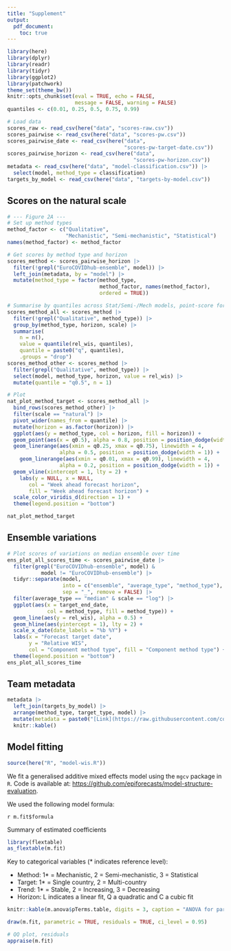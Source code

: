 ```yaml
---
title: "Supplement"
output:
  pdf_document:
    toc: true
---
```


```r
library(here)
library(dplyr)
library(readr)
library(tidyr)
library(ggplot2)
library(patchwork)
theme_set(theme_bw())
knitr::opts_chunk$set(eval = TRUE, echo = FALSE,
                      message = FALSE, warning = FALSE)
quantiles <- c(0.01, 0.25, 0.5, 0.75, 0.99)
```

```r
# Load data
scores_raw <- read_csv(here("data", "scores-raw.csv"))
scores_pairwise <- read_csv(here("data", "scores-pw.csv"))
scores_pairwise_date <- read_csv(here("data",
                                      "scores-pw-target-date.csv")) 
scores_pairwise_horizon <- read_csv(here("data",
                                         "scores-pw-horizon.csv"))
metadata <- read_csv(here("data", "model-classification.csv")) |>
  select(model, method_type = classification)
targets_by_model <- read_csv(here("data", "targets-by-model.csv"))
```

## Scores on the natural scale

```r
# --- Figure 2A ---
# Set up method types
method_factor <- c("Qualitative",
                   "Mechanistic", "Semi-mechanistic", "Statistical")
names(method_factor) <- method_factor

# Get scores by method type and horizon
scores_method <- scores_pairwise_horizon |> 
  filter(!grepl("EuroCOVIDhub-ensemble", model)) |>
  left_join(metadata, by = "model") |> 
  mutate(method_type = factor(method_type, 
                              method_factor, names(method_factor),
                              ordered = TRUE)) 

# Summarise by quantiles across Stat/Semi-/Mech models, point-score for others
scores_method_all <- scores_method |> 
  filter(!grepl("Qualitative", method_type)) |> 
  group_by(method_type, horizon, scale) |>
  summarise(
    n = n(),
    value = quantile(rel_wis, quantiles),
    quantile = paste0("q", quantiles),
    .groups = "drop")
scores_method_other <- scores_method |> 
  filter(grepl("Qualitative", method_type)) |> 
  select(model, method_type, horizon, value = rel_wis) |> 
  mutate(quantile = "q0.5", n = 1)

# Plot
nat_plot_method_target <- scores_method_all |> 
  bind_rows(scores_method_other) |> 
  filter(scale == "natural") |> 
  pivot_wider(names_from = quantile) |>
  mutate(horizon = as.factor(horizon)) |> 
  ggplot(aes(y = method_type, col = horizon, fill = horizon)) +
  geom_point(aes(x = q0.5), alpha = 0.8, position = position_dodge(width = 1)) +
  geom_linerange(aes(xmin = q0.25, xmax = q0.75), linewidth = 4,
                 alpha = 0.5, position = position_dodge(width = 1)) +
    geom_linerange(aes(xmin = q0.01, xmax = q0.99), linewidth = 4,
                 alpha = 0.2, position = position_dodge(width = 1)) +
  geom_vline(xintercept = 1, lty = 2) +
    labs(y = NULL, x = NULL,
       col = "Week ahead forecast horizon",
       fill = "Week ahead forecast horizon") +
  scale_color_viridis_d(direction = 1) +
  theme(legend.position = "bottom")

nat_plot_method_target
```

## Ensemble variations

```r
# Plot scores of variations on median ensemble over time
ens_plot_all_scores_time <- scores_pairwise_date |> 
  filter(grepl("EuroCOVIDhub-ensemble", model) &
           model != "EuroCOVIDhub-ensemble") |> 
  tidyr::separate(model, 
                  into = c("ensemble", "average_type", "method_type"),
                  sep = "_", remove = FALSE) |> 
  filter(average_type == "median" & scale == "log") |>
  ggplot(aes(x = target_end_date, 
             col = method_type, fill = method_type)) +
  geom_line(aes(y = rel_wis), alpha = 0.5) +
  geom_hline(aes(yintercept = 1), lty = 2) +
  scale_x_date(date_labels = "%b %Y") +
  labs(x = "Forecast target date", 
       y = "Relative WIS", 
       col = "Component method type", fill = "Component method type") +
  theme(legend.position = "bottom")
ens_plot_all_scores_time
```

## Team metadata

```r
metadata |> 
  left_join(targets_by_model) |> 
  arrange(method_type, target_type, model) |> 
  mutate(metadata = paste0("[Link](https://raw.githubusercontent.com/covid19-forecast-hub-europe/covid19-forecast-hub-europe/main/model-metadata/", model, ".yml)")) |> 
  knitr::kable()
```

## Model fitting

```r
source(here("R", "model-wis.R"))
```
We fit a generalised additive mixed effects model using the `mgcv` package in `R`. Code is available at: <https://github.com/epiforecasts/model-structure-evaluation>. 

We used the following model formula:

`r m.fit$formula`

Summary of estimated coefficients

```r
library(flextable)
as_flextable(m.fit)
```

Key to categorical variables (* indicates reference level):

- Method: 1* = Mechanistic, 2 = Semi-mechanistic, 3 = Statistical
- Target: 1* = Single country, 2 = Multi-country
- Trend: 1* = Stable, 2 = Increasing, 3 = Decreasing
- Horizon: L indicates a linear fit, Q a quadratic and C a cubic fit


```r
knitr::kable(m.anova$pTerms.table, digits = 3, caption = "ANOVA for parametric terms")
```


```r
draw(m.fit, parametric = TRUE, residuals = TRUE, ci_level = 0.95)
```


```r
# QQ plot, residuals
appraise(m.fit)
```
